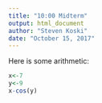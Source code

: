 ```yaml
---
title: "10:00 Midterm"
output: html_document
author: "Steven Koski"
date: "October 15, 2017"
---
```

Here is some arithmetic:
```r
x<-7
y<-9
x-cos(y)
```

